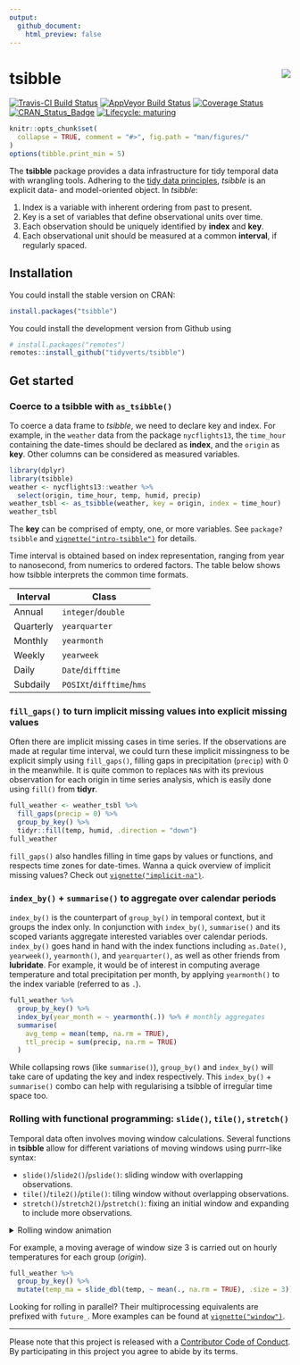 ```yaml
---
output: 
  github_document:
    html_preview: false
---
```


<!-- README.md is generated from README.Rmd. Please edit that file -->

# tsibble <img src="man/figures/logo.png" align="right" />

[![Travis-CI Build Status](https://travis-ci.org/tidyverts/tsibble.svg?branch=master)](https://travis-ci.org/tidyverts/tsibble)
[![AppVeyor Build Status](https://ci.appveyor.com/api/projects/status/github/tidyverts/tsibble?branch=master&svg=true)](https://ci.appveyor.com/project/tidyverts/tsibble)
[![Coverage Status](https://codecov.io/gh/tidyverts/tsibble/branch/master/graph/badge.svg)](https://codecov.io/github/tidyverts/tsibble?branch=master)
[![CRAN_Status_Badge](http://www.r-pkg.org/badges/version/tsibble)](https://cran.r-project.org/package=tsibble)
[![Lifecycle: maturing](https://img.shields.io/badge/lifecycle-maturing-blue.svg)](https://www.tidyverse.org/lifecycle/#maturing)

```r
knitr::opts_chunk$set(
  collapse = TRUE, comment = "#>", fig.path = "man/figures/"
)
options(tibble.print_min = 5)
```

The **tsibble** package provides a data infrastructure for tidy temporal data with wrangling tools. Adhering to the [tidy data principles](https://tidyr.tidyverse.org/articles/tidy-data.html), *tsibble* is an explicit data- and model-oriented object. In *tsibble*:

1. Index is a variable with inherent ordering from past to present.
2. Key is a set of variables that define observational units over time.
3. Each observation should be uniquely identified by **index** and **key**.
4. Each observational unit should be measured at a common **interval**, if regularly spaced.

## Installation

You could install the stable version on CRAN:

```r
install.packages("tsibble")
```

You could install the development version from Github using

```r
# install.packages("remotes")
remotes::install_github("tidyverts/tsibble")
```

## Get started

### Coerce to a tsibble with `as_tsibble()`

To coerce a data frame to *tsibble*, we need to declare key and index. For example, in the `weather` data from the package `nycflights13`, the `time_hour` containing the date-times should be declared as **index**, and the `origin` as **key**. Other columns can be considered as measured variables.

```r
library(dplyr)
library(tsibble)
weather <- nycflights13::weather %>% 
  select(origin, time_hour, temp, humid, precip)
weather_tsbl <- as_tsibble(weather, key = origin, index = time_hour)
weather_tsbl
```

The **key** can be comprised of empty, one, or more variables. See `package?tsibble` and [`vignette("intro-tsibble")`](http://tsibble.tidyverts.org/articles/intro-tsibble.html) for details.

Time interval is obtained based on index representation, ranging from year to nanosecond, from numerics to ordered factors. The table below shows how tsibble interprets the common time formats.

| **Interval** | **Class**                 |
|--------------|---------------------------|
| Annual       | `integer`/`double`        |
| Quarterly    | `yearquarter`             |
| Monthly      | `yearmonth`               |
| Weekly       | `yearweek`                |
| Daily        | `Date`/`difftime`         |
| Subdaily     | `POSIXt`/`difftime`/`hms` |

### `fill_gaps()` to turn implicit missing values into explicit missing values

Often there are implicit missing cases in time series. If the observations are made at regular time interval, we could turn these implicit missingness to be explicit simply using `fill_gaps()`, filling gaps in precipitation (`precip`) with 0 in the meanwhile. It is quite common to replaces `NA`s with its previous observation for each origin in time series analysis, which is easily done using `fill()` from **tidyr**.

```r
full_weather <- weather_tsbl %>%
  fill_gaps(precip = 0) %>% 
  group_by_key() %>% 
  tidyr::fill(temp, humid, .direction = "down")
full_weather
```

`fill_gaps()` also handles filling in time gaps by values or functions, and respects time zones for date-times. Wanna a quick overview of implicit missing values? Check out [`vignette("implicit-na")`](http://tsibble.tidyverts.org/articles/implicit-na.html).

### `index_by()` + `summarise()` to aggregate over calendar periods

`index_by()` is the counterpart of `group_by()` in temporal context, but it groups the index only. In conjunction with `index_by()`, `summarise()` and its scoped variants aggregate interested variables over calendar periods. `index_by()` goes hand in hand with the index functions including `as.Date()`, `yearweek()`, `yearmonth()`, and `yearquarter()`, as well as other friends from **lubridate**. For example, it would be of interest in computing average temperature and total precipitation per month, by applying `yearmonth()` to the index variable (referred to as `.`).

```r
full_weather %>%
  group_by_key() %>%
  index_by(year_month = ~ yearmonth(.)) %>% # monthly aggregates
  summarise(
    avg_temp = mean(temp, na.rm = TRUE),
    ttl_precip = sum(precip, na.rm = TRUE)
  )
```

While collapsing rows (like `summarise()`), `group_by()` and `index_by()` will take care of updating the key and index respectively. This `index_by()` + `summarise()` combo can help with regularising a tsibble of irregular time space too.

### Rolling with functional programming: `slide()`, `tile()`, `stretch()`

Temporal data often involves moving window calculations. Several functions in **tsibble** allow for different variations of moving windows using purrr-like syntax:

* `slide()`/`slide2()`/`pslide()`: sliding window with overlapping observations.
* `tile()`/`tile2()`/`ptile()`: tiling window without overlapping observations.
* `stretch()`/`stretch2()`/`pstretch()`: fixing an initial window and expanding to include more observations.

<details><summary>Rolling window animation</summary>

```r
library(tidyverse)
library(gganimate)
reveal_group <- function(data, group){
  group <- enquo(group)
  data <- as_tibble(data)
  data <- transmute(
    data, !! group,
    .dt = map(map(!! group, seq_len), function(groups, data) {
      data <- filter(data, !! group %in% groups)
      select(data, !! expr(-!! group))
    }, data
  ))
  unnest(data, .dt)
}
tourism_melb <- tourism %>% 
  filter(Region == "Melbourne", Purpose == "Holiday")
types <- forcats::fct_inorder(c("Slide", "Tile", "Stretch"))
slide_window <- slider(tourism_melb$Quarter, .size = 4) %>%
  map_dfr(function(x) tibble(xmin = min(x), xmax = max(x))) %>%
  mutate(ymin = -Inf, ymax = Inf, group = row_number(), type = types[1])
slide_mean <- tourism_melb %>%
  mutate(ma = slide_dbl(Trips, ~ mean(.x), .size = 4, .align = "r")) %>%
  mutate(group = pmax(0, row_number() - 3), type = types[1])
slide_revealed <- slide_mean %>%
  reveal_group(group)

tile_window <- tiler(tourism_melb$Quarter, .size = 4) %>%
  map_dfr(function(x) tibble(xmin = min(x), xmax = max(x))) %>%
  mutate(ymin = -Inf, ymax = Inf, type = types[2])
tile_window <- tile_window[c(rep(1:20, each = 4)), ] %>% 
  mutate(group = row_number())
tile_mean <- tibble(
    Quarter = do.call("c", tile(tourism_melb$Quarter, ~ .x[2], .size = 4)),
    ma = tile_dbl(tourism_melb$Trips, ~ mean(.x), .size = 4),
    type = types[2]
  )
tile_mean <- tile_mean[c(rep(1:20, each = 4)), ] %>% 
  mutate(group = row_number())
tile_revealed <- tile_mean %>%
  reveal_group(group)

stretch_window <- stretcher(tourism_melb$Quarter, .init = 4) %>%
  map_dfr(function(x) tibble(xmin = min(x), xmax = max(x))) %>%
  mutate(ymin = -Inf, ymax = Inf, group = row_number(), type = types[3])
stretch_mean <- tourism_melb %>%
  mutate(
    ma = stretch_dbl(Trips, ~ mean(.x), .init = 4),
    group = pmax(0, row_number() - 3),
    type = types[3]
  )
stretch_revealed <- stretch_mean %>%
  reveal_group(group)

window <- bind_rows(slide_window, tile_window, stretch_window)
mean <- bind_rows(slide_mean, tile_mean, stretch_mean)
revealed <- bind_rows(slide_revealed, tile_revealed, stretch_revealed)

ggplot() +
  geom_line(aes(x = Quarter, y = Trips), data = tourism_melb, colour = "grey", size = 1.2) +
  geom_rect(aes(
    xmin = xmin, xmax = xmax,
    ymin = ymin, ymax = ymax,
    group = group
  ), data = window, 
  fill = "#9ecae1", colour = "#9ecae1", size = 1.5, alpha = 0.6) +
  geom_point(aes(x = Quarter, y = ma), data = mean, size = 2, colour = "#de2d26") +
  geom_line(aes(x = Quarter, y = ma), data = revealed, size = 1.2, colour = "#de2d26") +
  xlab("Quarter") +
  ylab("Trips") +
  facet_wrap(~ type, ncol = 1) +
  theme_bw() +
  transition_manual(group)
```

<img src="man/figures/animate-1.gif" align="center" />

</details>

For example, a moving average of window size 3 is carried out on hourly temperatures for each group (*origin*).

```r
full_weather %>% 
  group_by_key() %>% 
  mutate(temp_ma = slide_dbl(temp, ~ mean(., na.rm = TRUE), .size = 3))
```

Looking for rolling in parallel? Their multiprocessing equivalents are prefixed with `future_`. More examples can be found at [`vignette("window")`](https://tsibble.tidyverts.org/articles/window.html).

---
Please note that this project is released with a [Contributor Code of Conduct](https://github.com/tidyverts/tsibble/blob/master/.github/CODE_OF_CONDUCT.md).
By participating in this project you agree to abide by its terms.
